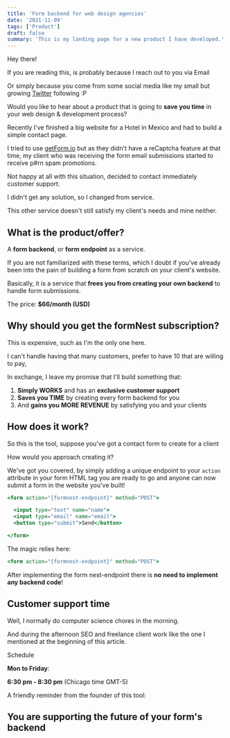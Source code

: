 ```yaml
---
title: 'Form backend for web design agencies'
date: '2021-11-09'
tags: ['Product']
draft: false
summary: 'This is my landing page for a new product I have developed.'
---
```


Hey there!

If you are reading this, is probably because I reach out to you via Email

Or simply because you come from some social media like my small but growing [Twitter](https://twitter.com/alejogb1) following :P

Would you like to hear about a product that is going to **save you time** in your web design & development process?

Recently I've finished a big website for a Hotel in Mexico and had to build a simple contact page.

I tried to use [getForm.io](http://getform.io) but as they didn't have a reCaptcha feature at that time, my client who was receiving the form email submissions started to receive p#rn spam promotions.

Not happy at all with this situation, decided to contact immediately customer support.

I didn't get any solution, so I changed from service.

This other service doesn't still satisfy my client's needs and mine neither.

## What is the product/offer?

A **form backend**, or **form endpoint** as a service.

If you are not familiarized with these terms, which I doubt if you've already been into the pain of building a form from scratch on your client's website.

Basically, it is a service that **frees you from creating your own backend** to handle form submissions.

The price: **$66/month (USD)**

## Why should you get the formNest subscription?

This is expensive, such as I'm the only one here.

I can't handle having that many customers, prefer to have 10 that are willing to pay,

In exchange, I leave my promise that I'll build something that:

1. **Simply WORKS** and has an **exclusive customer support**
2. **Saves you TIME** by creating every form backend for you
3. And **gains you** **MORE REVENUE** by satisfying you and your clients

## How does it work?

So this is the tool, suppose you've got a contact form to create for a client

How would you approach creating it?

We've got you covered, by simply adding a unique endpoint to your `action` attribute in your form HTML tag you are ready to go and anyone can now submit a form in the website you've built!

```jsx
<form action="{formnest-endpoint}" method="POST">

  <input type="text" name="name">
  <input type="email" name="email">
  <button type="submit">Send</button>

</form>
```

The magic relies here:

```jsx
<form action="{formnest-endpoint}" method="POST">
```

After implementing the form nest-endpoint there is **no need to implement any backend code**!

## Customer support time

Well, I normally do computer science chores in the morning.

And during the afternoon SEO and freelance client work like the one I mentioned at the beginning of this article.

Schedule

**Mon to Friday**:

**6:30 pm - 8:30 pm** (Chicago time GMT-5)

A friendly reminder from the founder of this tool:

## You are supporting the future of your form's backend
